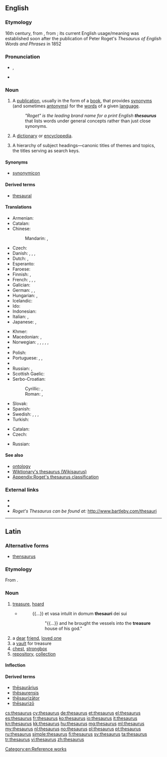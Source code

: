 {{selfref|For the Wiktionary thesaurus, see [[Wiktionary:Wikisaurus]]}}
{{also|Thesaurus|thésaurus}}
==English==
{{wikipedia}}

===Etymology===
16th century, from {{etyl|la|en}} {{term|thesaurus|thēsaurus|lang=la}}, from {{etyl|grc|en}} {{term|θησαυρός||storehouse, treasure|tr=thēsauros|lang=grc|sc=polytonic}}; its current English usage/meaning was established soon after the publication of Peter Roget's ''Thesaurus of English Words and Phrases'' in 1852

===Pronunciation===
* {{IPA|/θɪˈsɔːɹəs/}}, {{X-SAMPA|/TI"sO:r@s/}}
* {{rhymes|ɔːɹəs}}

===Noun===
{{en-noun|thesauri|pl2=thesauruses}}

# A [[publication]], usually in the form of a [[book]], that provides [[synonym]]s (and sometimes [[antonym]]s) for the [[word]]s of a given [[language]].
#: ''"Roget" is the leading brand name for a print English '''thesaurus''''' that lists words under general concepts rather than just close synonyms.
# {{context|archaic|lang=en}} A [[dictionary]] or [[encyclopedia]].
# {{context|information science|lang=en}} A hierarchy of subject headings—canonic titles of themes and topics, the titles serving as search keys.

====Synonyms====
* [[synonymicon]]

====Derived terms====
* [[thesaural]]

====Translations====
{{trans-top|book of synonyms}}
* Armenian: {{t-SOP|hy|հոմանիշների բառարան}}
* Catalan: {{t-|ca|diccionari de sinònims}}
* Chinese:
*: Mandarin: {{t|cmn|分類詞詞典|sc=Hani}}, {{t|cmn|分类词词典|tr=fēnlèicí cídiǎn|sc=Hani}}
* Czech: {{t-|cs|tezaurus|m}}
* Danish: {{t-|da|begrebsordbog|c}}, {{t-|da|saggruppeordbog|c}}, {{t-|da|tesaurus}}, {{t-|da|synonymordbog|c}}
* Dutch: {{t+|nl|thesaurus}} {{m}}, {{t-|nl|synoniemenboek}} {{n}}
* Esperanto: {{t+|eo|tezaŭro}}
* Faroese: {{t|fo|samheitabók|f}}
* Finnish: {{t+|fi|synonyymisanakirja}}, {{t-|fi|käsitesanakirja}}
* French: {{t-|fr|dictionnaire des synonymes}}, {{t+|fr|thésaurus|m}}, {{t-|fr|dictionnaire de notions}}, {{t-|fr|dictionnaire par ordre de matières}}
* Galician: {{t-|gl|dicionario de sinónimos|m}}
* German: {{t+|de|Thesaurus|m}}, {{t-|de|Begriffswörterbuch|n}}, {{t-|de|Sachgruppenwörterbuch|n}}
* Hungarian: {{t+|hu|szinonimaszótár}}, {{t-|hu|tezaurusz}}
* Icelandic: {{t-|is|hugtakaorðabók}}
* Ido: {{t-|io|tezauro}}
* Indonesian: {{t+|id|tesaurus}}
* Italian: {{t-|it|dizionario dei sinonimi}}, {{t+|it|tesoro|m}}
* Japanese: {{t-|ja|シソーラス|tr=shisōrasu|sc=Jpan}}, {{t-|ja|類語辞典|tr=ruigo jiten|sc=Jpan}}
{{trans-mid}}
* Khmer: {{t-|km|កម្រងវេវចនៈសព្ទ|tr=kamrɔɔng veivea’ca’na’ sap|sc=Khmr}}
* Macedonian: {{t-|mk|тезаурус|m|tr=tezáurus}}, {{t-|mk|синонимен речник|m|tr=sinonímen réčnik}}
* Norwegian: {{t-|no|begrepsordbok}}, {{t-|no|begrepsklasseordbok}}, {{t-|no|omgrepsordbok}}, {{t-|no|omgrepsklasseordbok}}, {{t-|no|tesaurus}}, {{t-|no|synonymordbok|m|f}}
* {{trreq|oc}}
* Polish: {{t+|pl|tezaurus|m}}
* Portuguese: {{t-|pt|dicionário de sinônimos}}, {{t-|pt|tesauro|m}}, {{t|pt|thesaurus|m}}
* {{trreq|ro}}
* Russian: {{t+|ru|тезаурус|tr=tezáurus}}, {{t-|ru|словарь синонимов|tr=slovár' sinónimov}}
* Scottish Gaelic: {{t-|gd|co-fhaclair|m}}
* Serbo-Croatian:
*: Cyrillic: {{t-|sh|речник синонима|m|sc=Cyrl}}, {{t-|sh|тезаурус|m|sc=Cyrl}}
*: Roman: {{t-|sh|rečnik sinonima|m}}, {{t-|sh|tezaurus|m}}
* Slovak: {{t|sk|tezaurus|m}}
* Spanish: {{t+|es|tesauro|m}}
* Swedish: {{t-|sv|begreppsordbok|c}}, {{t-|sv|begreppsklassordbok}}, {{t+|sv|tesaurus|c}}, {{t+|sv|synonymordbok|c}}
* Turkish: {{t+|tr|sözlük}}
{{trans-bottom}}

{{trans-top|information science: hierarchy of titles}}
* Catalan: {{t-|ca|tesaurus|m}}
* Czech: {{t-|cs|tezaurus|m}}
{{trans-mid}}
* Russian: {{t-|ru|предметный указатель|tr=predmétnyj ukazátel'}}
{{trans-bottom}}

====See also====
* [[ontology]]
* [[Wiktionary:Wikisaurus|Wiktionary's thesaurus (Wikisaurus)]]
* [[Appendix:Roget's thesaurus classification]]

===External links===
* {{R:Webster 1913}}
* {{R:Century 1911}}
* ''Roget's Thesaurus can be found at:'' http://www.bartleby.com/thesauri

[[Category:en:Reference works]]

----

==Latin==

===Alternative forms===
* [[thensaurus]]

===Etymology===
From {{etyl|grc|la}} {{term|θησαυρός||storehouse, treasure|tr=thēsauros|lang=grc|sc=polytonic}}.

===Noun===
{{la-noun|thēsaurus|thesauri|thēsaurī|m|second}}

# [[treasure]], [[hoard]]
#* {{RQ:Vulgate|Daniel|1|2}}
#*: {{...}} et vasa intulit in domum '''thesauri''' dei sui
#*:: "{{...}} and he brought the vessels into the '''treasure''' house of his god."
# a [[dear]] [[friend]], [[loved one]]
# a [[vault]] for treasure
# [[chest]], [[strongbox]]
# [[repository]], [[collection]]

====Inflection====
{{la-decl-2nd|thesaur|thēsaur}}

====Derived terms====
* [[thesaurarius|thēsaurārius]]
* [[thesaurensis|thēsaurensis]]
* [[thesaurizator|thēsaurizātor]]
* [[thesaurizo|thēsaurizō]]

[[cs:thesaurus]]
[[cy:thesaurus]]
[[de:thesaurus]]
[[et:thesaurus]]
[[el:thesaurus]]
[[es:thesaurus]]
[[fr:thesaurus]]
[[ko:thesaurus]]
[[io:thesaurus]]
[[it:thesaurus]]
[[kn:thesaurus]]
[[kk:thesaurus]]
[[hu:thesaurus]]
[[mg:thesaurus]]
[[ml:thesaurus]]
[[my:thesaurus]]
[[nl:thesaurus]]
[[no:thesaurus]]
[[pl:thesaurus]]
[[pt:thesaurus]]
[[ru:thesaurus]]
[[simple:thesaurus]]
[[fi:thesaurus]]
[[sv:thesaurus]]
[[ta:thesaurus]]
[[tr:thesaurus]]
[[vi:thesaurus]]
[[zh:thesaurus]]